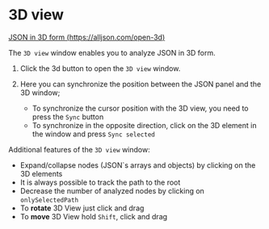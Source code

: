 # 3D view

[JSON in 3D form (https://alljson.com/open-3d)](https://alljson.com/open-3d)

The `3D view` window enables you to analyze JSON in 3D form.


<ThemedImg alt="3D view" name="3D_view" />

1. Click the 3d button to open the `3D view` window.

2. Here you can synchronize the position between the JSON panel and the 3D window;
   - To synchronize the cursor position with the 3D view, you need to press the `Sync` button
   - To synchronize in the opposite direction, click on the 3D element in the window and press `Sync selected`

Additional features of the `3D view` window:

- Expand/collapse nodes (JSON`s arrays and objects) by clicking on the 3D elements
- It is always possible to track the path to the root
- Decrease the number of analyzed nodes by clicking on `onlySelectedPath`
- To **rotate** 3D View just click and drag
- To **move** 3D View hold `Shift`, click and drag
